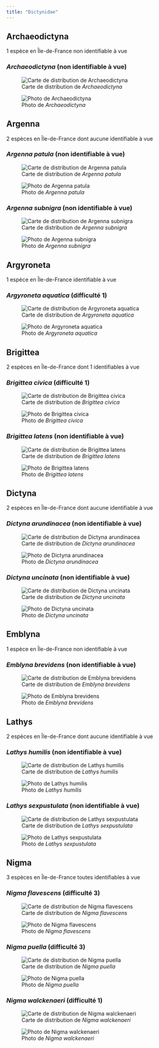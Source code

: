 ```yaml
---
title: "Dictynidae"
---
```




## Archaeodictyna

1 espèce en Île-de-France non identifiable à vue



### *Archaeodictyna* (non identifiable à vue)

![Carte de distribution de *Archaeodictyna*](https://asfra.fr/Site/User_pages/Atlas/LR_ASFRA_Dictynidae_Archaeodictyna_2022-03-10.jpeg)

![Photo de *Archaeodictyna*](chemin/vers/photo.jpg)



## Argenna

2 espèces en Île-de-France dont aucune identifiable à vue



### *Argenna patula* (non identifiable à vue)

![Carte de distribution de *Argenna patula*](https://asfra.fr/Site/User_pages/Atlas/LR_ASFRA_Dictynidae_Argenna%20patula_2022-03-10.jpeg)

![Photo de *Argenna patula*](chemin/vers/photo.jpg)



### *Argenna subnigra* (non identifiable à vue)

![Carte de distribution de *Argenna subnigra*](https://asfra.fr/Site/User_pages/Atlas/LR_ASFRA_Dictynidae_Argenna%20subnigra_2022-03-10.jpeg)

![Photo de *Argenna subnigra*](chemin/vers/photo.jpg)



## Argyroneta

1 espèce en Île-de-France identifiable à vue



### *Argyroneta aquatica* (difficulté 1)

![Carte de distribution de *Argyroneta aquatica*](https://asfra.fr/Site/User_pages/Atlas/LR_ASFRA_Dictynidae_Argyroneta%20aquatica_2022-03-10.jpeg)

![Photo de *Argyroneta aquatica*](chemin/vers/photo.jpg)



## Brigittea

2 espèces en Île-de-France dont 1 identifiables à vue



### *Brigittea civica* (difficulté 1)

![Carte de distribution de *Brigittea civica*](https://asfra.fr/Site/User_pages/Atlas/LR_ASFRA_Dictynidae_Brigittea%20civica_2022-03-10.jpeg)

![Photo de *Brigittea civica*](chemin/vers/photo.jpg)



### *Brigittea latens* (non identifiable à vue)

![Carte de distribution de *Brigittea latens*](https://asfra.fr/Site/User_pages/Atlas/LR_ASFRA_Dictynidae_Brigittea%20latens_2022-03-10.jpeg)

![Photo de *Brigittea latens*](chemin/vers/photo.jpg)



## Dictyna

2 espèces en Île-de-France dont aucune identifiable à vue



### *Dictyna arundinacea* (non identifiable à vue)

![Carte de distribution de *Dictyna arundinacea*](https://asfra.fr/Site/User_pages/Atlas/LR_ASFRA_Dictynidae_Dictyna%20arundinacea_2022-03-10.jpeg)

![Photo de *Dictyna arundinacea*](chemin/vers/photo.jpg)



### *Dictyna uncinata* (non identifiable à vue)

![Carte de distribution de *Dictyna uncinata*](https://asfra.fr/Site/User_pages/Atlas/LR_ASFRA_Dictynidae_Dictyna%20uncinata_2022-03-10.jpeg)

![Photo de *Dictyna uncinata*](chemin/vers/photo.jpg)



## Emblyna

1 espèce en Île-de-France non identifiable à vue



### *Emblyna brevidens* (non identifiable à vue)

![Carte de distribution de *Emblyna brevidens*](https://asfra.fr/Site/User_pages/Atlas/LR_ASFRA_Dictynidae_Emblyna%20brevidens_2022-03-10.jpeg)

![Photo de *Emblyna brevidens*](chemin/vers/photo.jpg)



## Lathys

2 espèces en Île-de-France dont aucune identifiable à vue



### *Lathys humilis* (non identifiable à vue)

![Carte de distribution de *Lathys humilis*](https://asfra.fr/Site/User_pages/Atlas/LR_ASFRA_Dictynidae_Lathys%20humilis_2022-03-10.jpeg)

![Photo de *Lathys humilis*](chemin/vers/photo.jpg)



### *Lathys sexpustulata* (non identifiable à vue)

![Carte de distribution de *Lathys sexpustulata*](https://asfra.fr/Site/User_pages/Atlas/LR_ASFRA_Dictynidae_Lathys%20sexpustulata_2022-03-10.jpeg)

![Photo de *Lathys sexpustulata*](chemin/vers/photo.jpg)



## Nigma

3 espèces en Île-de-France toutes identifiables à vue



### *Nigma flavescens* (difficulté 3)

![Carte de distribution de *Nigma flavescens*](https://asfra.fr/Site/User_pages/Atlas/LR_ASFRA_Dictynidae_Nigma%20flavescens_2022-03-10.jpeg)

![Photo de *Nigma flavescens*](chemin/vers/photo.jpg)



### *Nigma puella* (difficulté 3)

![Carte de distribution de *Nigma puella*](https://asfra.fr/Site/User_pages/Atlas/LR_ASFRA_Dictynidae_Nigma%20puella_2022-03-10.jpeg)

![Photo de *Nigma puella*](chemin/vers/photo.jpg)



### *Nigma walckenaeri* (difficulté 1)

![Carte de distribution de *Nigma walckenaeri*](https://asfra.fr/Site/User_pages/Atlas/LR_ASFRA_Dictynidae_Nigma%20walckenaeri_2022-03-10.jpeg)

![Photo de *Nigma walckenaeri*](chemin/vers/photo.jpg)



